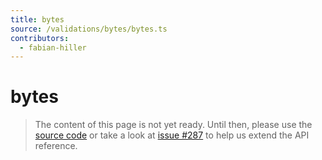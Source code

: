 ```yaml
---
title: bytes
source: /validations/bytes/bytes.ts
contributors:
  - fabian-hiller
---
```


# bytes

> The content of this page is not yet ready. Until then, please use the [source code](https://github.com/fabian-hiller/valibot/blob/main/library/src/validations/bytes/bytes.ts) or take a look at [issue #287](https://github.com/fabian-hiller/valibot/issues/287) to help us extend the API reference.
